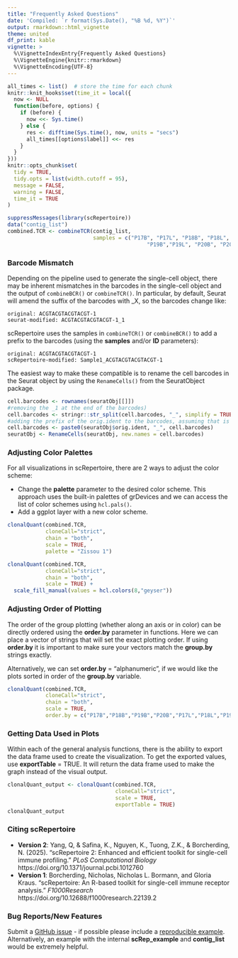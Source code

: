 ```yaml
---
title: "Frequently Asked Questions"
date: 'Compiled: `r format(Sys.Date(), "%B %d, %Y")`'
output: rmarkdown::html_vignette
theme: united
df_print: kable
vignette: >
  %\VignetteIndexEntry{Frequently Asked Questions}
  %\VignetteEngine{knitr::rmarkdown}
  %\VignetteEncoding{UTF-8}
---
```


<style>
p.caption {
  font-size: 0.9em;
}
</style>
 
```r
all_times <- list()  # store the time for each chunk
knitr::knit_hooks$set(time_it = local({
  now <- NULL
  function(before, options) {
    if (before) {
      now <<- Sys.time()
    } else {
      res <- difftime(Sys.time(), now, units = "secs")
      all_times[[options$label]] <<- res
    }
  }
}))
knitr::opts_chunk$set(
  tidy = TRUE,
  tidy.opts = list(width.cutoff = 95),
  message = FALSE,
  warning = FALSE,
  time_it = TRUE
)

suppressMessages(library(scRepertoire))
data("contig_list") 
combined.TCR <- combineTCR(contig_list, 
                           samples = c("P17B", "P17L", "P18B", "P18L", 
                                            "P19B","P19L", "P20B", "P20L"))
```

### Barcode Mismatch

Depending on the pipeline used to generate the single-cell object, there may be inherent mismatches in the barcodes in the single-cell object and the output of ```combineBCR()``` or ```combineTCR()```. In particular, by default, Seurat will amend the suffix of the barcodes with _X, so the barcodes change like:

```
original: ACGTACGTACGTACGT-1
seurat-modified: ACGTACGTACGTACGT-1_1
```

scRepertoire uses the samples in ```combineTCR()``` or ```combineBCR()``` to add a prefix to the barcodes (using the **samples** and/or **ID** parameters):

```
original: ACGTACGTACGTACGT-1
scRepertoire-modified: Sample1_ACGTACGTACGTACGT-1
```

The easiest way to make these compatible is to rename the cell barcodes in the Seurat object by using the `RenameCells()` from the SeuratObject package.

```r
cell.barcodes <- rownames(seuratObj[[]])
#removing the _1 at the end of the barcodes)
cell.barcodes <- stringr::str_split(cell.barcodes, "_", simplify = TRUE)[,1] 
#adding the prefix of the orig.ident to the barcodes, assuming that is the sample ids
cell.barcodes <- paste0(seuratObj$orig.ident, "_", cell.barcodes) 
seuratObj <- RenameCells(seuratObj, new.names = cell.barcodes)
```

### Adjusting Color Palettes

For all visualizations in scRepertoire, there are 2 ways to adjust the color scheme:  

* Change the **palette** parameter to the desired color scheme. This approach uses the built-in palettes of grDevices and we can access the list of color schemes using ``hcl.pals()``.  
* Add a ggplot layer with a new color scheme.  

```r
clonalQuant(combined.TCR, 
            cloneCall="strict", 
            chain = "both", 
            scale = TRUE, 
            palette = "Zissou 1")

clonalQuant(combined.TCR, 
            cloneCall="strict", 
            chain = "both", 
            scale = TRUE) + 
  scale_fill_manual(values = hcl.colors(8,"geyser"))
```

### Adjusting Order of Plotting

The order of the group plotting (whether along an axis or in color) can be directly ordered using the **order.by** parameter in functions. Here we can place a vector of strings that will set the exact plotting order. If using **order.by** it is important to make sure your vectors match the **group.by** strings exactly. 

Alternatively, we can set **order.by** = "alphanumeric", if we would like the plots sorted in order of the **group.by** variable.

```r
clonalQuant(combined.TCR, 
            cloneCall="strict", 
            chain = "both", 
            scale = TRUE, 
            order.by = c("P17B","P18B","P19B","P20B","P17L","P18L","P19L","P20L"))
```


### Getting Data Used in Plots

Within each of the general analysis functions, there is the ability to export the data frame used to create the visualization. To get the exported values, use **exportTable** = TRUE. It will return the data frame used to make the graph instead of the visual output.  

```r
clonalQuant_output <- clonalQuant(combined.TCR, 
                                  cloneCall="strict", 
                                  scale = TRUE, 
                                  exportTable = TRUE)
clonalQuant_output
```

###  Citing scRepertoire

* **Version 2**: Yang, Q, & Safina, K., Nguyen, K., Tuong, Z.K., & Borcherding, N.  (2025). "scRepertoire 2: Enhanced and efficient toolkit for single-cell immune profiling." *PLoS Computational Biology* https://doi.org/10.1371/journal.pcbi.1012760
* **Version 1**: Borcherding, Nicholas, Nicholas L. Bormann, and Gloria Kraus. "scRepertoire: An R-based toolkit for single-cell immune receptor analysis." *F1000Research* https://doi.org/10.12688/f1000research.22139.2

### Bug Reports/New Features

Submit a [GitHub issue](https://github.com/BorchLab/scRepertoire/issues) - if possible please include a [reproducible example](https://reprex.tidyverse.org/). Alternatively, an example with the internal **scRep_example** and **contig_list** would be extremely helpful.
